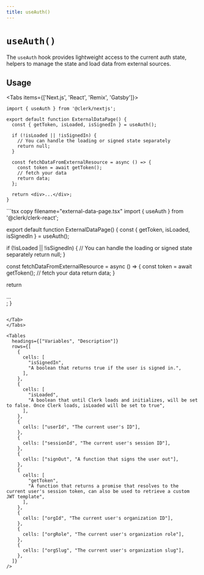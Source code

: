 ```yaml
---
title: useAuth()
---
```



# `useAuth()`

The `useAuth` hook provides lightweight access to the current auth state, helpers to manage the state and load data from external sources.

## Usage

<Tabs items={['Next.js', 'React', 'Remix', 'Gatsby']}>
<Tab>
```tsx copy filename="pages/index.tsx"
import { useAuth } from '@clerk/nextjs';

export default function ExternalDataPage() {
  const { getToken, isLoaded, isSignedIn } = useAuth();

  if (!isLoaded || !isSignedIn) {
    // You can handle the loading or signed state separately
    return null;
  }

  const fetchDataFromExternalResource = async () => {
    const token = await getToken();
    // fetch your data
    return data;
  };

  return <div>...</div>;
}

```
</Tab>
<Tab>
```tsx copy filename="external-data-page.tsx"
import { useAuth } from '@clerk/clerk-react';

export default function ExternalDataPage() {
  const { getToken, isLoaded, isSignedIn } = useAuth();

  if (!isLoaded || !isSignedIn) {
    // You can handle the loading or signed state separately
    return null;
  }

  const fetchDataFromExternalResource = async () => {
    const token = await getToken();
    // fetch your data
    return data;
  }

  return <div>...</div>;
}

```

</Tab>
</Tabs>

<Tables
  headings={["Variables", "Description"]}
  rows={[
    {
      cells: [
        "isSignedIn",
        "A boolean that returns true if the user is signed in.",
      ],
    },
    {
      cells: [
        "isLoaded",
        "A boolean that until Clerk loads and initializes, will be set to false. Once Clerk loads, isLoaded will be set to true",
      ],
    },
    {
      cells: ["userId", "The current user's ID"],
    },
    {
      cells: ["sessionId", "The current user's session ID"],
    },
    {
      cells: ["signOut", "A function that signs the user out"],
    },
    {
      cells: [
        "getToken",
        "A function that returns a promise that resolves to the current user's session token, can also be used to retrieve a custom JWT template",
      ],
    },
    {
      cells: ["orgId", "The current user's organization ID"],
    },
    {
      cells: ["orgRole", "The current user's organization role"],
    },
    {
      cells: ["orgSlug", "The current user's organization slug"],
    },
  ]}
/>
